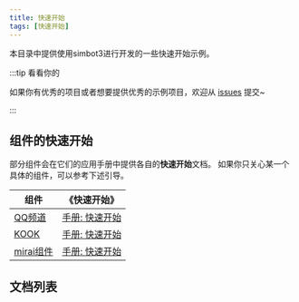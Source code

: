 ```yaml
---
title: 快速开始
tags: [快速开始]
---
```


本目录中提供使用simbot3进行开发的一些快速开始示例。

:::tip 看看你的

如果你有优秀的项目或者想要提供优秀的示例项目，欢迎从 [issues](https://github.com/simple-robot/simpler-robot/issues/new?assignees=ForteScarlet&labels=%E4%BD%9C%E5%93%81%E5%B1%95%E7%A4%BA&template=show.yml) 提交~

:::

## 组件的快速开始

部分组件会在它们的应用手册中提供各自的**快速开始**文档。
如果你只关心某一个具体的组件，可以参考下述引导。

| 组件                                                                | 《快速开始》                                                                                  |
|-------------------------------------------------------------------|-----------------------------------------------------------------------------------------|
| [QQ频道](https://github.com/simple-robot/simbot-component-qq-guild) | [手册: 快速开始](https://simple-robot.github.io/simbot-component-qq-guild/docs/quick-start/) |
| [KOOK](https://github.com/simple-robot/simbot-component-kook)     | [手册: 快速开始](https://simple-robot.github.io/simbot-component-kook/docs/quick-start/) |
| [mirai组件](https://github.com/simple-robot/simbot-component-mirai) | [手册: 快速开始](https://component-mirai.simbot.forte.love/docs/quick-start/)                |


## 文档列表


<DocCardList items={useCurrentSidebarCategory().items} />




